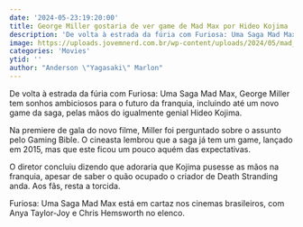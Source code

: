 ```yaml
---
date: '2024-05-23:19:20:00'
title: George Miller gostaria de ver game de Mad Max por Hideo Kojima
description: 'De volta à estrada da fúria com Furiosa: Uma Saga Mad Max, George Miller tem sonhos ambiciosos para o futuro da franquia, incluindo até um novo game da saga, pelas mãos do igualmente genial Hideo Kojima.'
image: https://uploads.jovemnerd.com.br/wp-content/uploads/2024/05/mad_max_anya_taylor_joy__j0gs1hb.jpg
categories: 'Movies'
ytid: ''
author: "Anderson \"Yagasaki\" Marlon"
---
```


De volta à estrada da fúria com Furiosa: Uma Saga Mad Max, George Miller tem sonhos ambiciosos para o futuro da franquia, incluindo até um novo game da saga, pelas mãos do igualmente genial Hideo Kojima.

Na premiere de gala do novo filme, Miller foi perguntado sobre o assunto pelo Gaming Bible. O cineasta lembrou que a saga já tem um game, lançado em 2015, mas que este ficou um pouco aquém das expectativas.

O diretor concluiu dizendo que adoraria que Kojima pusesse as mãos na franquia, apesar de saber o quão ocupado o criador de Death Stranding anda. Aos fãs, resta a torcida.

Furiosa: Uma Saga Mad Max está em cartaz nos cinemas brasileiros, com Anya Taylor-Joy e Chris Hemsworth no elenco.
